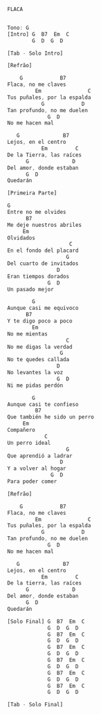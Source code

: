 


```js {1-3,4}
FLACA 


Tono: G
[Intro] G  B7  Em  C 
        G  D  G  D

[Tab - Solo Intro]

[Refrão]

    G            B7
Flaca, no me claves
         Em               C
Tus puñales, por la espalda
           G            D
Tan profundo, no me duelen
             G  D
No me hacen mal

   G              B7
Lejos, en el centro
           Em         C
De la Tierra, las raíces
      G              D
Del amor, donde estaban
      G  D
Quedarán

[Primeira Parte]

G
Entre no me olvides
      B7
Me deje nuestros abriles
     Em
Olvidados
                    C
En el fondo del placard
                   G
Del cuarto de invitados
                D
Eran tiempos dorados
             G  D
Un pasado mejor

        G
Aunque casi me equivoco
      B7
Y te digo poco a poco
        Em
No me mientas
                   C
No me digas la verdad
                 G
No te quedes callada
                D
No levantes la voz
                G  D
Ni me pidas perdón

        G
Aunque casi te confieso
         B7
Que también he sido un perro
     Em
Compañero
            C
Un perro ideal
                   G
Que aprendió a ladrar
                 D
Y a volver al hogar
              G  D
Para poder comer

[Refrão]

    G            B7
Flaca, no me claves
         Em               C
Tus puñales, por la espalda
           G            D
Tan profundo, no me duelen
             G  D
No me hacen mal

   G              B7
Lejos, en el centro
           Em         C
De la tierra, las raíces
      G              D
Del amor, donde estaban
      G  D
Quedarán

[Solo Final] G  B7  Em  C
             G  D  G  D
             G  B7  Em  C
             G  D  G  D
             G  B7  Em  C
             G  D  G  D
             G  B7  Em  C
             G  D  G  D
             G  B7  Em  C
             G  D  G  D
             G  B7  Em  C
             G  D  G  D

[Tab - Solo Final]


```




